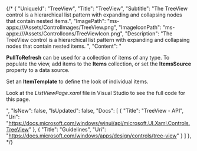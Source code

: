 {/* {
    "UniqueId": "TreeView",
    "Title": "TreeView",
    "Subtitle": "The  TreeView control is a hierarchical list pattern with expanding and collapsing nodes that contain nested items.",
    "ImagePath": "ms-appx:///Assets/ControlImages/TreeView.png",
    "ImageIconPath": "ms-appx:///Assets/ControlIcons/TreeViewIcon.png",
    "Description": "The TreeView control is a hierarchical list pattern with expanding and collapsing nodes that contain nested items. ",
    "Content": "<p><b>PullToRefresh</b> can be used for a collection of items of any type. To populate the view, add items to the <b>Items</b> collection, or set the <b>ItemsSource</b> property to a data source.</p><p>Set an <b>ItemTemplate</b> to define the look of individual items.</p><p>Look at the <i>ListViewPage.xaml</i> file in Visual Studio to see the full code for this page.</p>",
    "IsNew": false,
    "IsUpdated": false,
    "Docs": [
    {
        "Title": "TreeView - API",
        "Uri": "https://docs.microsoft.com/windows/winui/api/microsoft.UI.Xaml.Controls.TreeView"
    },
    {
        "Title": "Guidelines",
        "Uri": "https://docs.microsoft.com/windows/apps/design/controls/tree-view"
    }
    ]
}, */}
